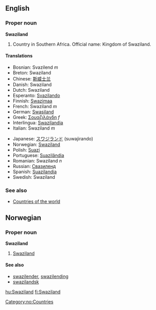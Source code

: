 ==English==

===Proper noun===
'''Swaziland'''
# Country in Southern Africa. Official name: Kingdom of Swaziland.

====Translations====
{{top}}
*Bosnian: Svazilend ''m''
*Breton: Swaziland
*Chinese: [[斯威士兰]]
*Danish: Swaziland
*Dutch: Swaziland
*Esperanto: [[Svazilando]]
*Finnish: [[Swazimaa]]
*French: Swaziland ''m''
*German: [[Swasiland]]
*Greek: [[Σουαζιλάνδη]] ''f''
*Interlingua: [[Swazilandia]]
*Italian: Swaziland ''m''
{{mid}}
*Japanese: [[スワジランド]] (suwajirando)
*Norwegian: [[#Norwegian|Swaziland]]
*Polish: [[Suazi]]
*Portuguese: [[Suazilândia]]
*Romanian: Swaziland ''n''
*Russian: [[Свазиленд]]
*Spanish: [[Suazilandia]]
*Swedish: Swaziland
{{bottom}}

===See also===
* [[Countries of the world]]

==Norwegian==
===Proper noun===
[[Category:no:Countries]]
'''Swaziland'''
#[[#English|Swaziland]]
====See also====
*[[swazilender]], [[swazilending]]
*[[swazilandsk]]

[[hu:Swaziland]]
[[fi:Swaziland]]